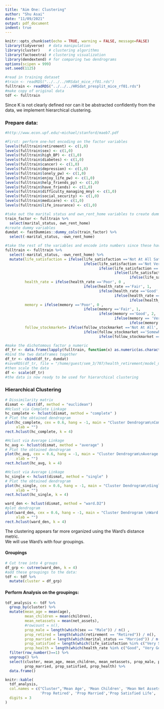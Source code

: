 ```yaml
---
title: "Aim One: Clustering"
author: "Shu Asai"
date: "11/09/2021"
output: pdf_document
indent: true
---
```


```r
knitr::opts_chunk$set(echo = TRUE, warning = FALSE, message=FALSE)
library(tidyverse)  # data manipulation
library(cluster)    # clustering algorithms
library(factoextra) # clustering visualization
library(dendextend) # for comparing two dendrograms
options(scipen = 999)
set.seed(1125)
```

```r
#read in training dataset
#train <- readRDS("../../../HRSdat_mice_rf01.rds")
fulltrain <- readRDS("../../../HRSdat_presplit_mice_rf01.rds")
#make copy of original data
tdf <- fulltrain
```

Since K is not clearly defined nor can it be abstracted confidently from the data, we implement hierarchical clustering.  

### Prepare data:  
```r
#http://www.econ.upf.edu/~michael/stanford/maeb7.pdf

#First: perform one-hot encoding on the factor variables
levels(fulltrain$retirement) <- c(1,0)
levels(fulltrain$sex) <- c(1,0)
levels(fulltrain$high_BP) <- c(1,0)
levels(fulltrain$diabetes) <- c(1,0)
levels(fulltrain$cancer) <- c(1,0)
levels(fulltrain$depression) <- c(1,0)
levels(fulltrain$lonely_pw) <- c(1,0)
levels(fulltrain$enjoy_life_pw) <- c(1,0)
levels(fulltrain$help_friends_py) <- c(1,0)
levels(fulltrain$have_friends) <- c(1,0)
levels(fulltrain$difficulty_managing_mny) <- c(1,0)
levels(fulltrain$social_security) <- c(1,0)
levels(fulltrain$medicare) <- c(1,0)
levels(fulltrain$life_insurance) <- c(1,0)

#take out the marital status and own_rent_home variables to create dummy variables
train_factor <- fulltrain %>% 
  select(marital_status, own_rent_home)
#create dummy variables
dumdat <- fastDummies::dummy_cols(train_factor) %>% 
  select(-marital_status, -own_rent_home)

#take the rest of the variables and encode into numbers since these have natural ordering
fulltrain <- fulltrain %>% 
  select(-marital_status, -own_rent_home) %>% 
  mutate(life_satisfaction = ifelse(life_satisfaction =='Not At All Satisfied', 0 ,
                                    ifelse(life_satisfaction =='Not Very Satisfied', 1, 
                                           ifelse(life_satisfaction =='Somewhat Satisfied', 2, 
                                                  ifelse(life_satisfaction == 'Very Satisfied', 3, 
                                                         ifelse(life_satisfaction =='Completely Satisfied', 4, NA))))), 
         health_rate = ifelse(health_rate =='Poor', 0 ,
                                    ifelse(health_rate =='Fair', 1, 
                                           ifelse(health_rate =='Good', 2, 
                                                  ifelse(health_rate == 'Very Good', 3, 
                                                         ifelse(health_rate =='Excellent', 4, NA))))), 
         memory = ifelse(memory =='Poor', 0 ,
                                    ifelse(memory =='Fair', 1, 
                                           ifelse(memory =='Good', 2, 
                                                  ifelse(memory == 'Very Good', 3, 
                                                         ifelse(memory =='Excellent', 4, NA))))), 
         follow_stockmarket= ifelse(follow_stockmarket =='Not At All', 0 ,
                                    ifelse(follow_stockmarket =='Somewhat Closely', 1, 
                                           ifelse(follow_stockmarket =='Very Closely', 2, NA)))) 

#make the dichotomous factor a numeric 
df_tr <- data.frame(lapply(fulltrain, function(x) as.numeric(as.character(x))))
#bind the two dataframes together
df_tr <- cbind(df_tr, dumdat)
#saveRDS(df_tr, file = "/home/guest/sem_3/707/health_retirement/model_matrix_training.RDS")
#then scale the data
df <- scale(df_tr)
#the data is now ready to be used for hierarchical clustering
```




### Hierarchical Clustering
  
```r
# Dissimilarity matrix
dismat <- dist(df, method = "euclidean")
#Hclust via Complete Linkage
hc_complete <- hclust(dismat, method = "complete" )
# Plot the obtained dendrogram
plot(hc_complete, cex = 0.6, hang = -1, main = "Cluster Dendrogram\nComplete Euclidean",
     xlab = "")
rect.hclust(hc_complete, k = 4)
```
  
  
```r
#Hclust via Average Linkage
hc_avg <- hclust(dismat, method = "average" )
# Plot the obtained dendrogram
plot(hc_avg, cex = 0.6, hang = -1, main = "Cluster Dendrogram\nAverage Euclidean",
     xlab = "")
rect.hclust(hc_avg, k = 4)
```

  
  
```r
#Hclust via Average Linkage
hc_single <- hclust(dismat, method = "single" )
# Plot the obtained dendrogram
plot(hc_single, cex = 0.6, hang = -1, main = "Cluster Dendrogram\nSingle Euclidean",
     xlab = "")
rect.hclust(hc_single, k = 4)
```
  
  
```r
ward_den <- hclust(dismat, method = "ward.D2")
#plot dendrogram 
plot(ward_den, cex = 0.6, hang = -1, main = "Cluster Dendrogram \nWard's k=4",
     xlab = "")
rect.hclust(ward_den, k = 4)
```



The clustering appears far more organized using the Ward's distance metric.  
We will use Ward's with four groupings.  

#### Groupings   
```r
# Cut tree into 4 groups
df_grp <- cutree(ward_den, k = 4)
#add these groupings to the data: 
tdf <- tdf %>% 
  mutate(cluster = df_grp)
```

#### Perform Analysis on the groupings:  
```r
tdf_analysis <- tdf %>% 
  group_by(cluster) %>%
  mutate(mean_age = mean(age), 
         mean_children = mean(children), 
         mean_netassets = mean(net_assets), 
         #rowcount = n(),
         prop_male = length(which(sex == "Male")) / n() , 
         prop_retired = length(which(retirement == "Retired")) / n(),
         prop_married = length(which(marital_status == "Married")) / n(),
         prop_satisfied = length(which(life_satisfaction %in% c("Very Satisfied", "Completely Satisfied"))) / n(),
         prop_health = length(which(health_rate %in% c("Good", "Very Good", "Excellent"))) / n()) %>%
  filter(row_number()==1) %>% 
  ungroup() %>% 
  select(cluster, mean_age, mean_children, mean_netassets, prop_male, prop_retired, 
         prop_married, prop_satisfied, prop_health) %>% 
  data.frame()

knitr::kable(
  tdf_analysis,
  col.names = c("Cluster",'Mean Age', 'Mean Children', 'Mean Net Assets', 'Prop Male',
                'Prop Retired', 'Prop Married','Prop Satisfied Life', 'Prop Good Health'),
  digits = 3
)
``` 

